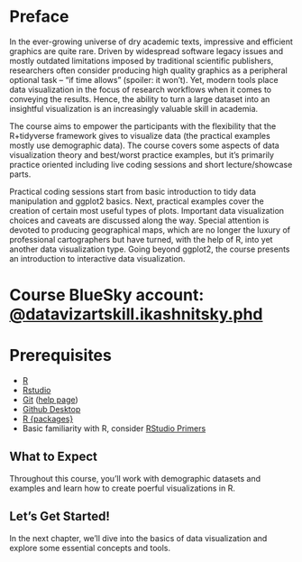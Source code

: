 # Preface {.unnumbered}

In the ever-growing universe of dry academic texts, impressive and efficient graphics are quite rare. Driven by widespread software legacy issues and mostly outdated limitations imposed by traditional scientific publishers, researchers often consider producing high quality graphics as a peripheral optional task – “if time allows” (spoiler: it won’t). Yet, modern tools place data visualization in the focus of research workflows when it comes to conveying the results. Hence, the ability to turn a large dataset into an insightful visualization is an increasingly valuable skill in academia.

The course aims to empower the participants with the flexibility that the R+tidyverse framework gives to visualize data (the practical examples mostly use demographic data). The course covers some aspects of data visualization theory and best/worst practice examples, but it's primarily practice oriented including live coding sessions and short lecture/showcase parts.

Practical coding sessions start from basic introduction to tidy data manipulation and ggplot2 basics. Next, practical examples cover the creation of certain most useful types of plots. Important data visualization choices and caveats are discussed along the way. Special attention is devoted to producing geographical maps, which are no longer the luxury of professional cartographers but have turned, with the help of R, into yet another data visualization type. Going beyond ggplot2, the course presents an introduction to interactive data visualization.

# Course BlueSky account: [@datavizartskill.ikashnitsky.phd](https://bsky.app/profile/datavizartskill.ikashnitsky.phd)

# Prerequisites
- [R](https://cloud.r-project.org)  
- [Rstudio](https://www.rstudio.com/products/rstudio/download/#download)  
- [Git](https://git-scm.com/downloads) ([help page](https://support.rstudio.com/hc/en-us/articles/200532077-Version-Control-with-Git-and-SVN))
- [Github Desktop](https://github.com/apps/desktop)
- [R {packages}](/day1/install-pkg.R)
- Basic familiarity with R, consider [RStudio Primers](https://rstudio.cloud/learn/primers)

## What to Expect

Throughout this course, you'll work with demographic datasets and examples and learn how to create poerful visualizations in R.

## Let's Get Started!

In the next chapter, we'll dive into the basics of data visualization and explore some essential concepts and tools.

